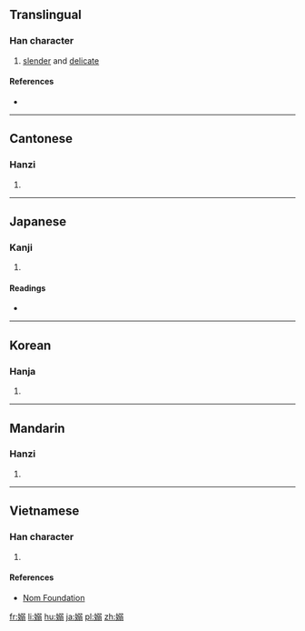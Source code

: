 {{also|嬝}}
==Translingual==

===Han character===
{{Han char|rn=38|rad=女|as=10|sn=13|four=4742<sub>7</sub>|canj=女弓一一 (VNMM)|ids=⿰[[女]][[弱]]}}

# [[slender]] and [[delicate]]

====References====
* {{Han ref|kx=0269.050|dkj=06614|dj=0536.170|hdz=21074.090|uh=5ACB|ud=23243|bh=DCF5|bd=56565}}

----

==Cantonese==

===Hanzi===
{{yue-hanzi|jyut=[[niu5]]|y=niu5}}

# {{defn|lang=yue|sort=女10}}

----

==Japanese==

===Kanji===
{{ja-kanji|grade=|rs=女10}}

# {{defn|lang=ja|sort=女10}}

====Readings====
* {{ja-readings|on=[[じょう]] (jō), [[じゃく]] (jaku), [[でき]] (deki)|kun=[[たおやか]] (taoyaka), [[しなやか]] (shinayaka)}}

----

==Korean==

===Hanja===
{{ko-hanja|hangeul=[[뇨]], [[야]]|rv=nyo, ya|mr=nyo, ya}}

# {{defn|lang=ko|sort=女10}}

----

==Mandarin==

===Hanzi===
{{cmn-hanzi|pin=[[niǎo]] ([[niao3]])|wg=niao<sup>3</sup>}}

# {{defn|lang=cmn|sort=女10}}

----

==Vietnamese==

===Han character===
{{vi-readings|rs=女10| hanviet = niễu}}

# {{defn|lang=vi|sort=女10}}

====References====
*[http://nomfoundation.org/common/nom_details.php?codepoint=5acb Nom Foundation]

[[fr:嫋]]
[[li:嫋]]
[[hu:嫋]]
[[ja:嫋]]
[[pl:嫋]]
[[zh:嫋]]